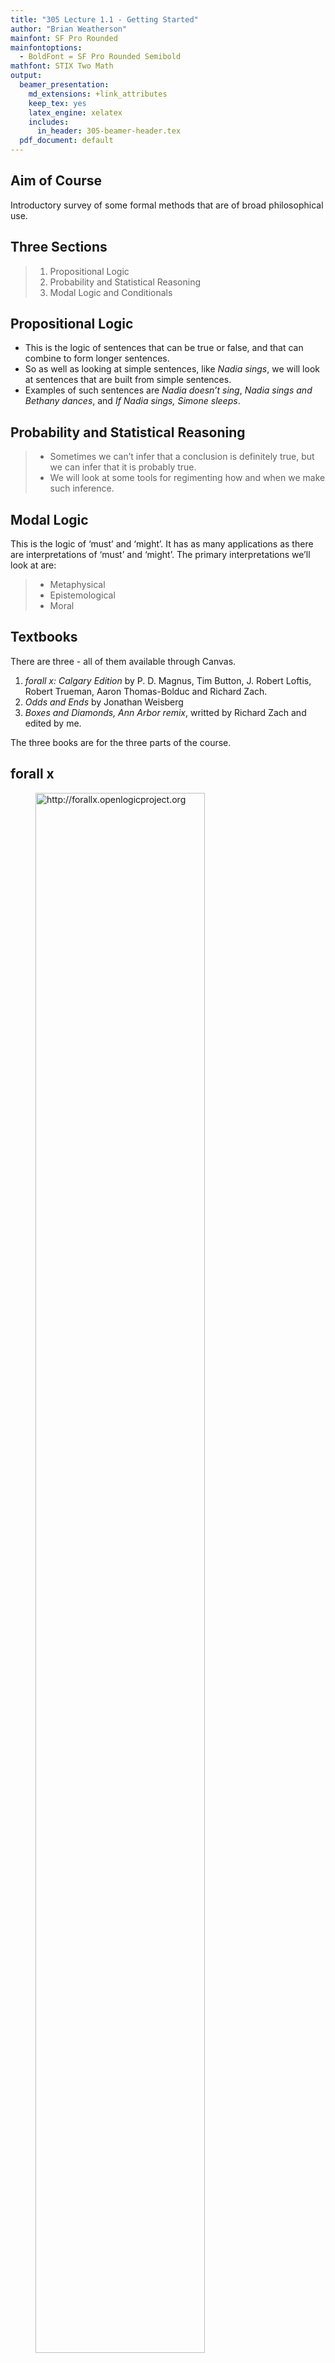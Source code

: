 ```yaml
---
title: "305 Lecture 1.1 - Getting Started"
author: "Brian Weatherson"
mainfont: SF Pro Rounded
mainfontoptions:
  - BoldFont = SF Pro Rounded Semibold
mathfont: STIX Two Math
output:
  beamer_presentation:
    md_extensions: +link_attributes
    keep_tex: yes
    latex_engine: xelatex
    includes:
      in_header: 305-beamer-header.tex
  pdf_document: default
---
```


## Aim of Course

Introductory survey of some formal methods that are of broad philosophical use.

## Three Sections

> 1. Propositional Logic
> 2. Probability and Statistical Reasoning
> 3. Modal Logic and Conditionals

## Propositional Logic

- This is the logic of sentences that can be true or false, and that can combine to form longer sentences. 
- So as well as looking at simple sentences, like _Nadia sings_, we will look at sentences that are built from simple sentences.
- Examples of such sentences are _Nadia doesn't sing_, _Nadia sings and Bethany dances_, and _If Nadia sings, Simone sleeps_.

## Probability and Statistical Reasoning

> - Sometimes we can't infer that a conclusion is definitely true, but we can infer that it is probably true.
> - We will look at some tools for regimenting how and when we make such inference. 

## Modal Logic

This is the logic of 'must' and 'might'.  It has as many applications as there are interpretations of 'must' and 'might'. The primary interpretations we'll look at are:

> - Metaphysical 
> - Epistemological  
> - Moral 

## Textbooks

There are three - all of them available through Canvas.

1. _forall x: Calgary Edition_ by P. D. Magnus, Tim Button, J. Robert Loftis, Robert Trueman, Aaron Thomas-Bolduc and Richard Zach.
2. _Odds and Ends_ by Jonathan Weisberg
3. _Boxes and Diamonds, Ann Arbor remix_, writted by Richard Zach and edited by me.

The three books are for the three parts of the course.

## forall x

![http://forallx.openlogicproject.org](../images/forallxyyc.png){height=80%}

## Registering with Carnap

- To turn in the work for this part of the course, you have to register with a service called Carnap. 
- You'll find it at <http://carnap.io>.

## Register for the Right Course

Our course is called

> University of Michigan - W21 - Phil305
> Introduction to Formal Methods, University of Michigan, Winter 2021.

## Odds and Ends

![https://jonathanweisberg.org/vip/](../images/1_1_Odds_and_Ends.png){height=80%}

## Boxes and Diamonds

![https://bd.openlogicproject.org](../images/1_1_Boxes_and_Diamonds.png){height=80%}

---

![Boxes and Diamonds - Ann Arbor](../images/1_1_Boxes_and_Diamonds_AA.png){height=80%}

## Logistics

- These lectures are going to be very short.
- That's in part because it's really hard to retain focus through a long logic video, and in part because it's easier to manage uploads and downloads with smaller files.
- So we'll typically have somewhere between 6 and 10 'lectures' each week, though each will be 5 to 15 minutes.

## Access

- The slides will be captioned.
- The captions are produced automatically by Kaltura then edited by hand, so they should be ok to use.
- But if anything goes wrong, do let me know.
- Access is important, and it's harder to get right for a course like this than for other philosophy courses, so you should hold me to a higher standard.

## Assessment

- The primary assessment will be weekly assignments, most of which will be administered through Canvas.
- Some of them, especially in the early weeks, will be on Carnap.
- These are already all posted, and they will be due each week on Friday at 5pm.
- There are exceptions for this week, the week of the mid-term break, and the last week of term.
- There will also be an end of term exam, also through Canvas.

## For Next Time

We'll start on saying what arguments are, in the special sense we're interested in.